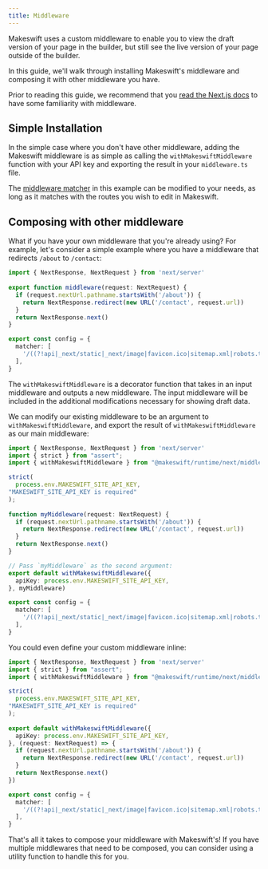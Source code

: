 ```yaml
---
title: Middleware
---
```



Makeswift uses a custom middleware to enable you to view the draft version of
your page in the builder, but still see the live version of your page outside of
the builder.

In this guide, we'll walk through installing Makeswift's middleware and composing it
with other middleware you have.

Prior to reading this guide, we recommend that you [read the Next.js
docs](https://nextjs.org/docs/app/building-your-application/routing/middleware)
to have some familiarity with middleware.

## Simple Installation

In the simple case where you don't have other middleware, adding the Makeswift
middleware is as simple as calling the `withMakeswiftMiddleware` function with
your API key and exporting the result in your `middleware.ts` file.

<MiddlewareExample />

The [middleware
matcher](https://nextjs.org/docs/app/building-your-application/routing/middleware#matcher)
in this example can be modified to your needs, as long as it matches with the
routes you wish to edit in Makeswift. 

## Composing with other middleware

What if you have your own middleware that you're already using? For example,
let's consider a simple example where you have a middleware that redirects
`/about` to `/contact`:

```ts src/middleware.ts
import { NextResponse, NextRequest } from 'next/server'
 
export function middleware(request: NextRequest) {
  if (request.nextUrl.pathname.startsWith('/about')) {
    return NextResponse.redirect(new URL('/contact', request.url))
  }
  return NextResponse.next()
}

export const config = {
  matcher: [
    '/((?!api|_next/static|_next/image|favicon.ico|sitemap.xml|robots.txt).*)',
  ],
}
```

The `withMakeswiftMiddleware` is a decorator function that takes in an input
middleware and outputs a new middleware. The input middleware will be included
in the additional modifications necessary for showing draft data. 

We can modify our existing middleware to be an argument to
`withMakeswiftMiddleware`, and export the result of `withMakeswiftMiddleware` as
our main middleware:

```ts src/middleware.ts
import { NextResponse, NextRequest } from 'next/server'
import { strict } from "assert";
import { withMakeswiftMiddleware } from "@makeswift/runtime/next/middleware";

strict(
  process.env.MAKESWIFT_SITE_API_KEY,
"MAKESWIFT_SITE_API_KEY is required"
);
 
function myMiddleware(request: NextRequest) {
  if (request.nextUrl.pathname.startsWith('/about')) {
    return NextResponse.redirect(new URL('/contact', request.url))
  }
  return NextResponse.next()
}

// Pass `myMiddleware` as the second argument:
export default withMakeswiftMiddleware({
  apiKey: process.env.MAKESWIFT_SITE_API_KEY,
}, myMiddleware)

export const config = {
  matcher: [
    '/((?!api|_next/static|_next/image|favicon.ico|sitemap.xml|robots.txt).*)',
  ],
}
```

You could even define your custom middleware inline:

```ts src/middleware.ts
import { NextResponse, NextRequest } from 'next/server'
import { strict } from "assert";
import { withMakeswiftMiddleware } from "@makeswift/runtime/next/middleware";

strict(
  process.env.MAKESWIFT_SITE_API_KEY,
"MAKESWIFT_SITE_API_KEY is required"
);
 
export default withMakeswiftMiddleware({
  apiKey: process.env.MAKESWIFT_SITE_API_KEY,
}, (request: NextRequest) => {
  if (request.nextUrl.pathname.startsWith('/about')) {
    return NextResponse.redirect(new URL('/contact', request.url))
  }
  return NextResponse.next()
})

export const config = {
  matcher: [
    '/((?!api|_next/static|_next/image|favicon.ico|sitemap.xml|robots.txt).*)',
  ],
}
```

That's all it takes to compose your middleware with Makeswift's! If you have
multiple middlewares that need to be composed, you can consider using a utility
function to handle this for you.